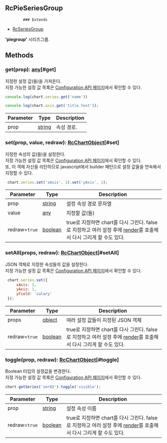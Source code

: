 ## RcPieSeriesGroup
            ### Extends
- [RcSeriesGroup](../classes/RcSeriesGroup)
            
            
**'piegroup'** 시리즈그룹.

            





## Methods
### get(prop): [any](https://www.typescriptlang.org/docs/handbook/2/everyday-types.html#any)[#get]
지정한 설정 값(들)을 가져온다.\
지정 가능한 설정 값 목록은 [Configuration API 페이지](http://realchart.co.kr/config)에서 확인할 수 있다. 

```js
console.log(chart.series.get('name'))
```

```js
console.log(chart.axis.get('title.text'));
```



| Parameter | Type | Description |
| ----------- | ----------- | ----------- |
| prop | [string](https://developer.mozilla.org/en-US/docs/Web/JavaScript/Reference/Global_Objects/String) | 속성 경로. |
### set(prop, value, redraw): [RcChartObject](../classes/RcChartObject)[#set]
지정한 속성의 값(들)을 설정한다.\
지정 가능한 설정 값 목록은 [Configuration API 페이지](http://realchart.co.kr/config)에서 확인할 수 있다.\
또, 이 객체 자신을 리턴하므로 javascript에서 builder 패턴으로 설정 값들을 연속해서 지정할 수 있다.

```js
 chart.series.set('xAxis', 1).set('yAxis', 1);
```



| Parameter | Type | Description |
| ----------- | ----------- | ----------- |
| prop | [string](https://developer.mozilla.org/en-US/docs/Web/JavaScript/Reference/Global_Objects/String) | 설정 속성 경로 문자열 |
| value | [any](https://www.typescriptlang.org/docs/handbook/2/everyday-types.html#any) | 지정할 값(들) |
| redraw=`true` | [boolean](https://developer.mozilla.org/en-US/docs/Web/JavaScript/Reference/Global_Objects/Boolean) | true로 지정하면 chart를 다시 그린다.                false로 지정하고 여러 설정 후에 [render](../classes/RcChartControl#render)를 호출해서 다시 그리게 할 수도 있다. |
### setAll(props, redraw): [RcChartObject](../classes/RcChartObject)[#setAll]
JSON 객체로 지정한 속성들의 값을 설정한다.\
지정 가능한 설정 값 목록은 [Configuration API 페이지](http://realchart.co.kr/config)에서 확인할 수 있다. 

```js
 chart.series.set({
     xAxis: 1,
     yAxis: 1,
     yField: 'salary'
 });
```



| Parameter | Type | Description |
| ----------- | ----------- | ----------- |
| props | [object](https://developer.mozilla.org/en-US/docs/Web/JavaScript/Reference/Global_Objects/Object) | 여러 설정 값들이 지정된 JSON 객체 |
| redraw=`true` | [boolean](https://developer.mozilla.org/en-US/docs/Web/JavaScript/Reference/Global_Objects/Boolean) | true로 지정하면 chart를 다시 그린다.                false로 지정하고 여러 설정 후에 [render](../classes/RcChartControl#render)를 호출해서 다시 그리게 할 수도 있다. |
### toggle(prop, redraw): [RcChartObject](../classes/RcChartObject)[#toggle]
Boolean 타입의 설정값을 변경한다.\
지정 가능한 설정 값 목록은 [Configuration API 페이지](http://realchart.co.kr/config)에서 확인할 수 있다. 

```js
chart.getSeries('ser02').toggle('visible');
```



| Parameter | Type | Description |
| ----------- | ----------- | ----------- |
| prop | [string](https://developer.mozilla.org/en-US/docs/Web/JavaScript/Reference/Global_Objects/String) | 설정 속성 이름 |
| redraw=`true` | [boolean](https://developer.mozilla.org/en-US/docs/Web/JavaScript/Reference/Global_Objects/Boolean) | true로 지정하면 chart를 다시 그린다.                false로 지정하고 여러 설정 후에 [render](../classes/RcChartControl#render)를 호출해서 다시 그리게 할 수도 있다. |